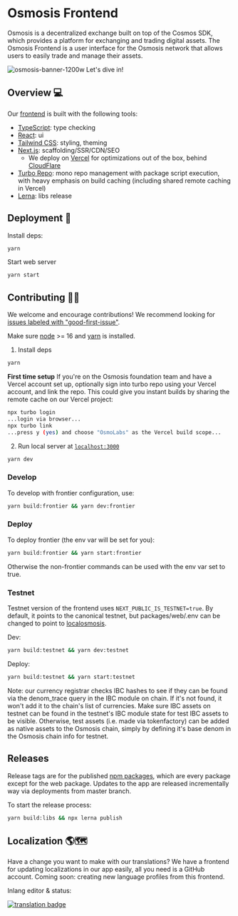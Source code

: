 # Osmosis Frontend 
Osmosis is a decentralized exchange built on top of the Cosmos SDK, which provides a platform for exchanging and trading digital assets. The Osmosis Frontend is a user interface for the Osmosis network that allows users to easily trade and manage their assets.

![osmosis-banner-1200w](https://user-images.githubusercontent.com/4606373/167008669-fb3cafa8-e66e-4cdf-8599-3308039cc58c.png)
Let's dive in!

## Overview 💻

Our [frontend](https://app.osmosis.zone) is built with the following tools:

- [TypeScript](https://www.typescriptlang.org/): type checking
- [React](https://reactjs.org/): ui
- [Tailwind CSS](https://tailwindcss.com/): styling, theming
- [Next.js](https://nextjs.org/): scaffolding/SSR/CDN/SEO
  - We deploy on [Vercel](https://vercel.com/solutions/nextjs?utm_source=next-site&utm_medium=banner&utm_campaign=next-website) for optimizations out of the box, behind [CloudFlare](https://www.cloudflare.com/)
- [Turbo Repo](https://turbo.build/repo): mono repo management with package script execution, with heavy emphasis on build caching (including shared remote caching in Vercel)
- [Lerna](https://lerna.js.org/): libs release

## Deployment 🚀

Install deps:

```bash
yarn
```

Start web server

```bash
yarn start
```

## Contributing 👨‍💻

We welcome and encourage contributions! We recommend looking for [issues labeled with "good-first-issue"](https://github.com/osmosis-labs/osmosis-frontend/contribute).

Make sure [node](https://nodejs.org/en/) >= 16 and [yarn](https://yarnpkg.com/getting-started/install) is installed.

1. Install deps

```bash
yarn
```

**First time setup** If you're on the Osmosis foundation team and have a Vercel account set up, optionally sign into turbo repo using your Vercel account, and link the repo. This could give you instant builds by sharing the remote cache on our Vercel project:

```bash
npx turbo login
...login via browser...
npx turbo link
...press y (yes) and choose "OsmoLabs" as the Vercel build scope...
```

2.  Run local server at [`localhost:3000`](localhost:3000)

```bash
yarn dev
```


### Develop

To develop with frontier configuration, use:

```bash
yarn build:frontier && yarn dev:frontier
```

### Deploy

To deploy frontier (the env var will be set for you):

```bash
yarn build:frontier && yarn start:frontier
```

Otherwise the non-frontier commands can be used with the env var set to true.

### Testnet

Testnet version of the frontend uses `NEXT_PUBLIC_IS_TESTNET=true`. By default, it points to the canonical testnet, but packages/web/.env can be changed to point to [localosmosis](https://github.com/osmosis-labs/osmosis/tree/main/tests/localosmosis).

Dev:

```bash
yarn build:testnet && yarn dev:testnet
```

Deploy:

```bash
yarn build:testnet && yarn start:testnet
```

Note: our currency registrar checks IBC hashes to see if they can be found via the denom_trace query in the IBC module on chain. If it's not found, it won't add it to the chain's list of currencies. Make sure IBC assets on testnet can be found in the testnet's IBC module state for test IBC assets to be visible. Otherwise, test assets (i.e. made via tokenfactory) can be added as native assets to the Osmosis chain, simply by defining it's base denom in the Osmosis chain info for testnet.

## Releases

Release tags are for the published [npm packages](https://www.npmjs.com/org/osmosis-labs), which are every package except for the web package. Updates to the app are released incrementally way via deployments from master branch.

To start the release process:

```bash
yarn build:libs && npx lerna publish
```

## Localization 🌎🗺

Have a change you want to make with our translations? We have a frontend for updating localizations in our app easily, all you need is a GitHub account. Coming soon: creating new language profiles from this frontend.

Inlang editor & status:

[![translation badge](https://inlang.com/badge?url=github.com/osmosis-labs/osmosis-frontend)](https://inlang.com/editor/github.com/osmosis-labs/osmosis-frontend?ref=badge)
